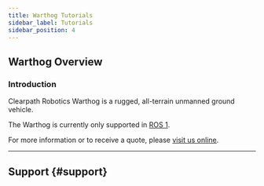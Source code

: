 ```yaml
---
title: Warthog Tutorials
sidebar_label: Tutorials
sidebar_position: 4
---
```



<ComponentIntroductionWarthog />

## Warthog Overview

### Introduction

Clearpath Robotics Warthog is a rugged, all-terrain unmanned ground vehicle.

The Warthog is currently only supported in [ROS 1](/docs/ros1noetic/robots/outdoor_robots/warthog/tutorials_warthog).

For more information or to receive a quote, please [visit us online](http://clearpathrobotics.com/warthog).

<!-- <ComponentTutorialLinks /> -->

---

## Support {#support}

<Support />
